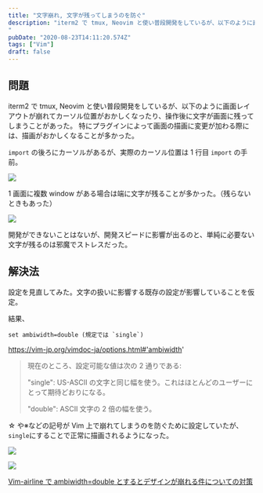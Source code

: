 ```yaml
---
title: "文字崩れ, 文字が残ってしまうのを防ぐ"
description: "iterm2 で tmux, Neovim と使い普段開発をしているが、以下のように画面レイアウトが崩れてカーソル位置がおかしくなったり、操作後に文字が画面に残ってしまうことがあった。
"
pubDate: "2020-08-23T14:11:20.574Z"
tags: ["Vim"]
draft: false
---
```


## 問題

iterm2 で tmux, Neovim と使い普段開発をしているが、以下のように画面レイアウトが崩れてカーソル位置がおかしくなったり、操作後に文字が画面に残ってしまうことがあった。
特にプラグインによって画面の描画に変更が加わる際には、描画がおかしくなることが多かった。

`import` の後ろにカーソルがあるが、実際のカーソル位置は 1 行目 `import` の手前。

![](/2020-08-23-23-14-24.png)

1 画面に複数 window がある場合は端に文字が残ることが多かった。（残らないときもあった）

![](/2020-08-23-23-21-06.png)

開発ができないことはないが、開発スピードに影響が出るのと、単純に必要ない文字が残るのは邪魔でストレスだった。

## 解決法

設定を見直してみた。文字の扱いに影響する既存の設定が影響していることを仮定。

結果、

```vim
set ambiwidth=double (規定では `single`)
```

https://vim-jp.org/vimdoc-ja/options.html#'ambiwidth'

> 現在のところ、設定可能な値は次の 2 通りである:
>
> "single": US-ASCII の文字と同じ幅を使う。これはほとんどのユーザーにとって期待どおりになる。
>
> "double": ASCII 文字の 2 倍の幅を使う。

☆ や※などの記号が Vim 上で崩れてしまうのを防ぐために設定していたが、`single`にすることで正常に描画されるようになった。

![](/2020-08-23-23-14-49.png)

![](/2020-08-23-23-14-55.png)

[Vim-airline で ambiwidth=double とするとデザインが崩れる件についての対策](https://qiita.com/TsutomuNakamura/items/bd9139942973dfc469cc)

